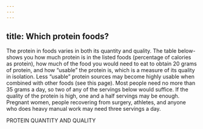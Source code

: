 ```yaml
---
---
---
```

title: Which protein foods?
---




The protein in foods varies in both its quantity and quality. The table below-shows you how much protein is in the listed foods (percentage of calories as protein), how much of the food you would need to eat to obtain 20 grams of protein, and how “usable” the protein is, which is a measure of its quality in isolation. Less “usable” protein sources may become highly usable when combined with other foods (see this page). Most people need no more than 35 grams a day, so two of any of the servings below would suffice. If the quality of the protein is high, one and a half servings may be enough. Pregnant women, people recovering from surgery, athletes, and anyone who does heavy manual work may need three servings a day.

PROTEIN QUANTITY AND QUALITY